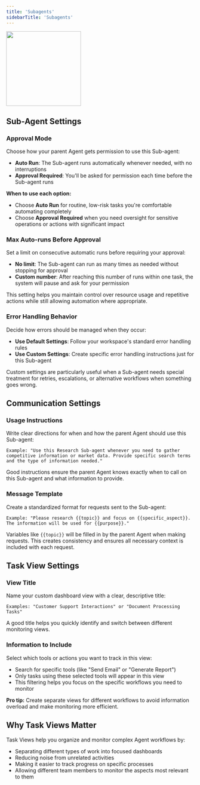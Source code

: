 ```yaml
---
title: 'Subagents'
sidebarTitle: 'Subagents'
---
```


<img 
  height="200"  
  src="/images/agent/subagents.png" 
/>

## Sub-Agent Settings

### Approval Mode

Choose how your parent Agent gets permission to use this Sub-agent:

* **Auto Run**: The Sub-agent runs automatically whenever needed, with no interruptions
* **Approval Required**: You'll be asked for permission each time before the Sub-agent runs

**When to use each option:**
* Choose **Auto Run** for routine, low-risk tasks you're comfortable automating completely
* Choose **Approval Required** when you need oversight for sensitive operations or actions with significant impact

### Max Auto-runs Before Approval

Set a limit on consecutive automatic runs before requiring your approval:

* **No limit**: The Sub-agent can run as many times as needed without stopping for approval
* **Custom number**: After reaching this number of runs within one task, the system will pause and ask for your permission

This setting helps you maintain control over resource usage and repetitive actions while still allowing automation where appropriate.

### Error Handling Behavior

Decide how errors should be managed when they occur:

* **Use Default Settings**: Follow your workspace's standard error handling rules
* **Use Custom Settings**: Create specific error handling instructions just for this Sub-agent

Custom settings are particularly useful when a Sub-agent needs special treatment for retries, escalations, or alternative workflows when something goes wrong.

## Communication Settings

### Usage Instructions

Write clear directions for when and how the parent Agent should use this Sub-agent:

```
Example: "Use this Research Sub-agent whenever you need to gather competitive information or market data. Provide specific search terms and the type of information needed."
```

Good instructions ensure the parent Agent knows exactly when to call on this Sub-agent and what information to provide.

### Message Template

Create a standardized format for requests sent to the Sub-agent:

```
Example: "Please research {{topic}} and focus on {{specific_aspect}}. The information will be used for {{purpose}}."
```

Variables like `{{topic}}` will be filled in by the parent Agent when making requests. This creates consistency and ensures all necessary context is included with each request.

## Task View Settings

### View Title

Name your custom dashboard view with a clear, descriptive title:

```
Examples: "Customer Support Interactions" or "Document Processing Tasks"
```

A good title helps you quickly identify and switch between different monitoring views.

### Information to Include

Select which tools or actions you want to track in this view:

* Search for specific tools (like "Send Email" or "Generate Report")
* Only tasks using these selected tools will appear in this view
* This filtering helps you focus on the specific workflows you need to monitor

**Pro tip:** Create separate views for different workflows to avoid information overload and make monitoring more efficient.

## Why Task Views Matter

Task Views help you organize and monitor complex Agent workflows by:
* Separating different types of work into focused dashboards
* Reducing noise from unrelated activities
* Making it easier to track progress on specific processes
* Allowing different team members to monitor the aspects most relevant to them